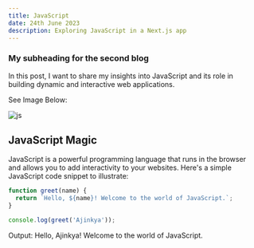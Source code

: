 ```yaml
---
title: JavaScript
date: 24th June 2023
description: Exploring JavaScript in a Next.js app
---
```


### My subheading for the second blog

In this post, I want to share my insights into JavaScript and its role in building dynamic and interactive web applications.

See Image Below:

![ js ](/img/js.jpg)

## JavaScript Magic

JavaScript is a powerful programming language that runs in the browser and allows you to add interactivity to your websites. Here's a simple JavaScript code snippet to illustrate:

```javascript
function greet(name) {
  return `Hello, ${name}! Welcome to the world of JavaScript.`;
}

console.log(greet('Ajinkya'));
```

Output: Hello, Ajinkya! Welcome to the world of JavaScript.